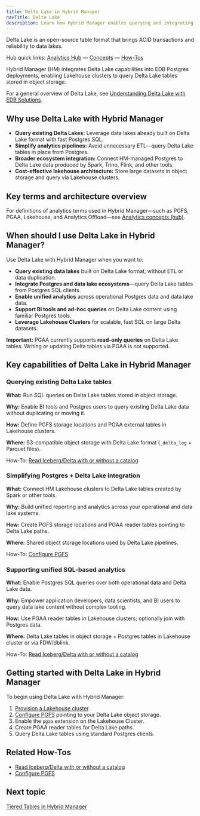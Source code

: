 ```yaml
---
title: Delta Lake in Hybrid Manager
navTitle: Delta Lake
description: Learn how Hybrid Manager enables querying and integrating Delta Lake data with EDB Postgres Lakehouse clusters.
---
```


Delta Lake is an open-source table format that brings ACID transactions and reliability to data lakes.

Hub quick links: [Analytics Hub](/edb-postgres-ai/1.3/analytics/) — [Concepts](/edb-postgres-ai/1.3/analytics/analytics-concepts) — [How-Tos](/edb-postgres-ai/1.3/analytics#how-tos-runbook-aligned)

Hybrid Manager (HM) integrates Delta Lake capabilities into EDB Postgres deployments, enabling Lakehouse clusters to query Delta Lake tables stored in object storage.

For a general overview of Delta Lake, see [Understanding Delta Lake with EDB Solutions](/edb-postgres-ai/1.3/analytics/delta_lake).

## Why use Delta Lake with Hybrid Manager

- **Query existing Delta Lakes:** Leverage data lakes already built on Delta Lake format with fast Postgres SQL.
- **Simplify analytics pipelines:** Avoid unnecessary ETL—query Delta Lake tables in place from Postgres.
- **Broader ecosystem integration:** Connect HM-managed Postgres to Delta Lake data produced by Spark, Trino, Flink, and other tools.
- **Cost-effective lakehouse architecture:** Store large datasets in object storage and query via Lakehouse clusters.

## Key terms and architecture overview

For definitions of analytics terms used in Hybrid Manager—such as PGFS, PGAA, Lakehouse, and Analytics Offload—see [Analytics concepts (hub)](/edb-postgres-ai/1.3/analytics/analytics-concepts).

## When should I use Delta Lake in Hybrid Manager?

Use Delta Lake with Hybrid Manager when you want to:

- **Query existing data lakes** built on Delta Lake format, without ETL or data duplication.
- **Integrate Postgres and data lake ecosystems**—query Delta Lake tables from Postgres SQL clients.
- **Enable unified analytics** across operational Postgres data and data lake data.
- **Support BI tools and ad-hoc queries** on Delta Lake content using familiar Postgres tools.
- **Leverage Lakehouse Clusters** for scalable, fast SQL on large Delta datasets.

**Important:** PGAA currently supports **read-only queries** on Delta Lake tables. Writing or updating Delta tables via PGAA is not supported.

## Key capabilities of Delta Lake in Hybrid Manager

### Querying existing Delta Lake tables

**What:** Run SQL queries on Delta Lake tables stored in object storage.

**Why:** Enable BI tools and Postgres users to query existing Delta Lake data without duplicating or moving it.

**How:** Define PGFS storage locations and PGAA external tables in Lakehouse clusters.

**Where:** S3-compatible object storage with Delta Lake format (`_delta_log` + Parquet files).

How-To: [Read Iceberg/Delta with or without a catalog](/edb-postgres-ai/1.3/analytics/how-to-lakehouse-read-with-without-catalog)

### Simplifying Postgres + Delta Lake integration

**What:** Connect HM Lakehouse clusters to Delta Lake tables created by Spark or other tools.

**Why:** Build unified reporting and analytics across your operational and data lake systems.

**How:** Create PGFS storage locations and PGAA reader tables pointing to Delta Lake paths.

**Where:** Shared object storage locations used by Delta Lake pipelines.

How-To: [Configure PGFS](/edb-postgres-ai/1.3/ai-factory/pipeline/pgfs/)

### Supporting unified SQL-based analytics

**What:** Enable Postgres SQL queries over both operational data and Delta Lake data.

**Why:** Empower application developers, data scientists, and BI users to query data lake content without complex tooling.

**How:** Use PGAA reader tables in Lakehouse clusters; optionally join with Postgres data.

**Where:** Delta Lake tables in object storage + Postgres tables in Lakehouse cluster or via FDW/dblink.

How-To: [Read Iceberg/Delta with or without a catalog](/edb-postgres-ai/1.3/analytics/how-to-lakehouse-read-with-without-catalog)

## Getting started with Delta Lake in Hybrid Manager

To begin using Delta Lake with Hybrid Manager:

1. [Provision a Lakehouse cluster](/edb-postgres-ai/1.3/analytics/create-lakehouse-cluster.mdx).
2. [Configure PGFS](/edb-postgres-ai/1.3/ai-factory/pipeline/pgfs/) pointing to your Delta Lake object storage.
3. Enable the `pgaa` extension on the Lakehouse Cluster.
4. Create PGAA reader tables for Delta Lake paths.
5. Query Delta Lake tables using standard Postgres clients.

## Related How-Tos

- [Read Iceberg/Delta with or without a catalog](/edb-postgres-ai/1.3/analytics/how-to-lakehouse-read-with-without-catalog)
- [Configure PGFS](/edb-postgres-ai/1.3/ai-factory/pipeline/pgfs/)

## Next topic

[Tiered Tables in Hybrid Manager](./tiered_tables)
